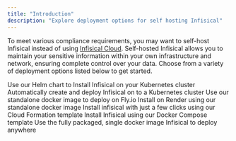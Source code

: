 ```yaml
---
title: "Introduction"
description: "Explore deployment options for self hosting Infisical"
---
```


To meet various compliance requirements, you may want to self-host Infisical instead of using [Infisical Cloud](https://app.infisical.com/). 
Self-hosted Infisical allows you to maintain your sensitive information within your own infrastructure and network, ensuring complete control over your data. 
Choose from a variety of deployment options listed below to get started.

<Card title="Kubernetes" color="#ea5a0c" href="deployment-options/kubernetes-helm">
  Use our Helm chart to Install Infisical on your Kubernetes cluster
</Card>
<CardGroup cols={2}>
  <Card title="Digital Ocean" color="#16a34a" href="deployment-options/digital-ocean-marketplace">
    Automatically create and deploy Infisical on to a Kubernetes cluster 
  </Card>
  <Card title="Fly.io" color="#dc2626" href="deployment-options/fly.io">
    Use our standalone docker image to deploy on Fly.io
  </Card>
  <Card title="Render.com" color="#dc2626" href="deployment-options/render">
    Install on Render using our standalone docker image
  </Card>
  <Card title="AWS EC2" color="#0285c7" href="deployment-options/aws-ec2">
    Install infisical with just a few clicks using our Cloud Formation template
  </Card>
  <Card title="Docker Compose" color="#0285c7" href="deployment-options/docker-compose">
    Install Infisical using our Docker Compose template 
  </Card>
  <Card title="Docker" color="#0285c7" href="deployment-options/standalone-infisical">
    Use the fully packaged, single docker image Infisical to deploy anywhere
  </Card>
</CardGroup>